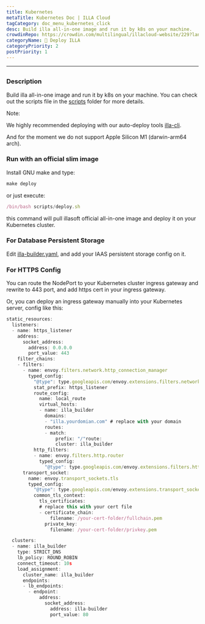 ```yaml
---
title: Kubernetes
metaTitle: Kubernetes Doc | ILLA Cloud
tagCategory: doc_menu_kubernetes_click
desc: Build illa all-in-one image and run it by k8s on your machine.
crowdinRepo: https://crowdin.com/multilingual/illacloud-website/229?languages=en&filter=basic&value=0
categoryName: 👷 Deploy ILLA
categoryPriority: 2
postPriority: 1
---
```


* * *

## <h2 hidden>Kubernetes</h2>

### Description

Build illa all-in-one image and run it by k8s on your machine. You can check out the scripts file in the [scripts](https://github.com/illacloud/deploy-illa-manually/blob/main/kubernetes/scripts) folder for more details.

Note:

We highly recommended deploying with our auto-deploy tools [illa-cli](https://github.com/illacloud/illa).

And for the moment we do not support Apple Silicon M1 (darwin-arm64 arch).

### Run with an official slim image

Install GNU make and type:

```jsx
make deploy
```

or just execute:

```jsx
/bin/bash scripts/deploy.sh
```

this command will pull illasoft official all-in-one image and deploy it on your Kubernetes cluster.

### For Database Persistent Storage

Edit [illa-builder.yaml](https://github.com/illacloud/deploy-illa-manually/blob/main/kubernetes/illa-builder.yaml), and add your IAAS persistent storage config on it.

### For HTTPS Config

You can route the NodePort to your Kubernetes cluster ingress gateway and rewrite to 443 port, and add https cert in your ingress gateway.

Or, you can deploy an ingress gateway manually into your Kubernetes server, config like this:

```jsx
static_resources:
  listeners:
  - name: https_listener
    address:
      socket_address:
        address: 0.0.0.0
        port_value: 443
    filter_chains:
    - filters:
      - name: envoy.filters.network.http_connection_manager
        typed_config:
          "@type": type.googleapis.com/envoy.extensions.filters.network.http_connection_manager.v3.HttpConnectionManager
          stat_prefix: https_listener
          route_config:
            name: local_route
            virtual_hosts:
            - name: illa_builder
              domains:
              - "illa.yourdomian.com" # replace with your domain
              routes:
              - match:
                  prefix: "/"route:
                  cluster: illa_builder
          http_filters:
          - name: envoy.filters.http.router
            typed_config:
              "@type": type.googleapis.com/envoy.extensions.filters.http.router.v3.Router
      transport_socket:
        name: envoy.transport_sockets.tls
        typed_config:
          "@type": type.googleapis.com/envoy.extensions.transport_sockets.tls.v3.DownstreamTlsContext
          common_tls_context:
            tls_certificates:
            # replace this with your cert file
            - certificate_chain:
                filename: /your-cert-folder/fullchain.pem
              private_key:
                filename: /your-cert-folder/privkey.pem

  clusters:
  - name: illa_builder
    type: STRICT_DNS
    lb_policy: ROUND_ROBIN
    connect_timeout: 10s
    load_assignment:
      cluster_name: illa_builder
      endpoints:
      - lb_endpoints:
        - endpoint:
            address:
              socket_address:
                address: illa-builder
                port_value: 80
```
